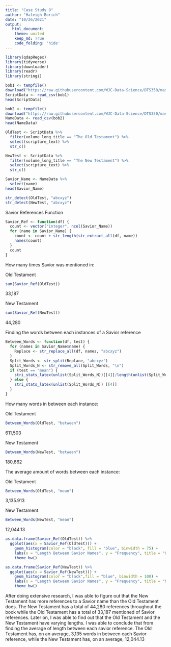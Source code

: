 ```yaml
---
title: "Case Study 8"
author: "Haleigh Borich"
date: "10/26/2021"
output:  
   html_document:
    theme: united
    keep_md: True
    code_folding: 'hide'
---
```


```r
library(qdapRegex)
library(tidyverse)
library(downloader)
library(readr)
library(stringi)
```

```r
bob1 <- tempfile()
download("https://raw.githubusercontent.com/WJC-Data-Science/DTS350/master/bible.csv", bob1, mode = "wb")
ScriptData <- read_csv(bob1)
head(ScriptData)
```

```r
bob2 <- tempfile()
download("https://raw.githubusercontent.com/WJC-Data-Science/DTS350/master/Names.csv", bob2, mode = "wb")
NameData <- read_csv(bob2)
head(NameData)
```

```r
OldTest <- ScriptData %>%
  filter(volume_long_title == "The Old Testament") %>%
  select(scripture_text) %>%
  str_c()
```

```r
NewTest <- ScriptData %>%
  filter(volume_long_title == "The New Testament") %>%
  select(scripture_text) %>%
  str_c()
```

```r
Savior_Name <- NameData %>%
  select(name)
head(Savior_Name) 
```

```r
str_detect(OldTest, "abcxyz")
str_detect(NewTest, "abcxyz")
```
Savior References Function
```r
Savior_Ref <- function(df) {
  count <- vector("integer", ncol(Savior_Name))
  for (name in Savior_Name) {
    count <- count + str_length(str_extract_all(df, name))
    names(count)
  }
  count
}
```
How many times Savior was mentioned in:

Old Testament
```r
sum(Savior_Ref(OldTest))
```
33,187

New Testament
```r
sum(Savior_Ref(NewTest))
```
44,280

Finding the words between each instances of a Savior reference
```r
Between_Words <- function(df, test) {
  for (names in Savior_Name$name) {
    Replace <- str_replace_all(df, names, "abcxyz")
  }
  Split_Words <- str_split(Replace, "abcxyz")
  Split_Words_N <- str_remove_all(Split_Words, "\n")
  if (test == "mean") {
    stri_stats_latex(unlist(Split_Words_N))[[4]]/length(unlist(Split_Words))
  } else {
    stri_stats_latex(unlist(Split_Words_N)) [[4]]
  }
}
``` 
How many words in between each instance:

Old Testament
```r
Between_Words(OldTest, "between")
```
611,503

New Testament
```r
Between_Words(NewTest, "between")
```
180,662

The average amount of words between each instance:

Old Testament
```r
Between_Words(OldTest, "mean")
```
3,135.913

New Testament
```r
Between_Words(NewTest, "mean")
```
12,044.13
```r
as.data.frame(Savior_Ref(OldTest)) %>%
  ggplot(aes(x = Savior_Ref(OldTest))) +
    geom_histogram(color = "black", fill = "blue", binwidth = 75) +
    labs(x = "Length Between Savior Names", y = "Frequency", title = "Old Testment Word Length Between Names") +
    theme_bw()
```
```r
as.data.frame(Savior_Ref(NewTest)) %>%
  ggplot(aes(x = Savior_Ref(NewTest))) +
    geom_histogram(color = "black",fill = "blue", binwidth = 100) +
    labs(x = "Length Between Savior Names", y = "Frequency", title = "New Testment Word Length Between Names") +
    theme_bw()
```


After doing extensive research, I was able to figure out that the New Testament has more references to a Savior name than the Old Testament does. The New Testament has a total of 44,280 references throughout the book while the Old Testament has a total of 33,187 mentioned of Savior references. 
Later on, I was able to find out that the Old Testament and the New Testament have varying lengths. I was able to conclude that from finding the average of length between each savior reference. The Old Testament has, on an average, 3,135 words in between each Savior reference, while the New Testament has, on an average, 12,044.13
